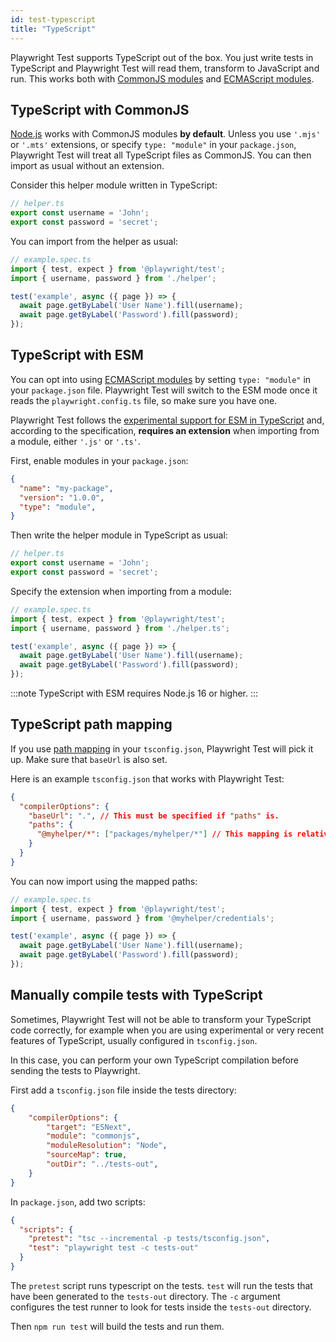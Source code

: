 ```yaml
---
id: test-typescript
title: "TypeScript"
---
```


Playwright Test supports TypeScript out of the box. You just write tests in TypeScript and Playwright Test will read them, transform to JavaScript and run. This works both with [CommonJS modules](https://nodejs.org/api/modules.html) and [ECMAScript modules](https://nodejs.org/api/esm.html).

## TypeScript with CommonJS

[Node.js](https://nodejs.org/en/) works with CommonJS modules **by default**. Unless you use `'.mjs'` or `'.mts'` extensions, or specify `type: "module"` in your `package.json`, Playwright Test will treat all TypeScript files as CommonJS. You can then import as usual without an extension.

Consider this helper module written in TypeScript:

```js
// helper.ts
export const username = 'John';
export const password = 'secret';
```

You can import from the helper as usual:

```js
// example.spec.ts
import { test, expect } from '@playwright/test';
import { username, password } from './helper';

test('example', async ({ page }) => {
  await page.getByLabel('User Name').fill(username);
  await page.getByLabel('Password').fill(password);
});
```

## TypeScript with ESM

You can opt into using [ECMAScript modules](https://nodejs.org/api/esm.html) by setting `type: "module"` in your `package.json` file. Playwright Test will switch to the ESM mode once it reads the `playwright.config.ts` file, so make sure you have one.

Playwright Test follows the [experimental support for ESM in TypeScript](https://www.typescriptlang.org/docs/handbook/esm-node.html) and, according to the specification, **requires an extension** when importing from a module, either `'.js'` or `'.ts'`.

First, enable modules in your `package.json`:

```json
{
  "name": "my-package",
  "version": "1.0.0",
  "type": "module",
}
```

Then write the helper module in TypeScript as usual:

```js
// helper.ts
export const username = 'John';
export const password = 'secret';
```

Specify the extension when importing from a module:

```js
// example.spec.ts
import { test, expect } from '@playwright/test';
import { username, password } from './helper.ts';

test('example', async ({ page }) => {
  await page.getByLabel('User Name').fill(username);
  await page.getByLabel('Password').fill(password);
});
```

:::note
TypeScript with ESM requires Node.js 16 or higher.
:::

## TypeScript path mapping

If you use [path mapping](https://www.typescriptlang.org/docs/handbook/module-resolution.html#path-mapping) in your `tsconfig.json`, Playwright Test will pick it up. Make sure that `baseUrl` is also set.

Here is an example `tsconfig.json` that works with Playwright Test:

```json
{
  "compilerOptions": {
    "baseUrl": ".", // This must be specified if "paths" is.
    "paths": {
      "@myhelper/*": ["packages/myhelper/*"] // This mapping is relative to "baseUrl".
    }
  }
}
```

You can now import using the mapped paths:

```js
// example.spec.ts
import { test, expect } from '@playwright/test';
import { username, password } from '@myhelper/credentials';

test('example', async ({ page }) => {
  await page.getByLabel('User Name').fill(username);
  await page.getByLabel('Password').fill(password);
});
```

## Manually compile tests with TypeScript

Sometimes, Playwright Test will not be able to transform your TypeScript code correctly, for example when you are using experimental or very recent features of TypeScript, usually configured in `tsconfig.json`.

In this case, you can perform your own TypeScript compilation before sending the tests to Playwright.

First add a `tsconfig.json` file inside the tests directory:

```json
{
    "compilerOptions": {
        "target": "ESNext",
        "module": "commonjs",
        "moduleResolution": "Node",
        "sourceMap": true,
        "outDir": "../tests-out",
    }
}
```

In `package.json`, add two scripts:

```json
{
  "scripts": {
    "pretest": "tsc --incremental -p tests/tsconfig.json",
    "test": "playwright test -c tests-out"
  }
}
```

The `pretest` script runs typescript on the tests. `test` will run the tests that have been generated to the `tests-out` directory. The `-c` argument configures the test runner to look for tests inside the `tests-out` directory.

Then `npm run test` will build the tests and run them.

[Accessibility]: /api/class-accessibility.mdx "Accessibility"
[Android]: /api/class-android.mdx "Android"
[AndroidDevice]: /api/class-androiddevice.mdx "AndroidDevice"
[AndroidInput]: /api/class-androidinput.mdx "AndroidInput"
[AndroidSocket]: /api/class-androidsocket.mdx "AndroidSocket"
[AndroidWebView]: /api/class-androidwebview.mdx "AndroidWebView"
[APIRequest]: /api/class-apirequest.mdx "APIRequest"
[APIRequestContext]: /api/class-apirequestcontext.mdx "APIRequestContext"
[APIResponse]: /api/class-apiresponse.mdx "APIResponse"
[APIResponseAssertions]: /test-assertions.mdx "APIResponseAssertions"
[Browser]: /api/class-browser.mdx "Browser"
[BrowserContext]: /api/class-browsercontext.mdx "BrowserContext"
[BrowserServer]: /api/class-browserserver.mdx "BrowserServer"
[BrowserType]: /api/class-browsertype.mdx "BrowserType"
[CDPSession]: /api/class-cdpsession.mdx "CDPSession"
[ConsoleMessage]: /api/class-consolemessage.mdx "ConsoleMessage"
[Coverage]: /api/class-coverage.mdx "Coverage"
[Dialog]: /api/class-dialog.mdx "Dialog"
[Download]: /api/class-download.mdx "Download"
[Electron]: /api/class-electron.mdx "Electron"
[ElectronApplication]: /api/class-electronapplication.mdx "ElectronApplication"
[ElementHandle]: /api/class-elementhandle.mdx "ElementHandle"
[FileChooser]: /api/class-filechooser.mdx "FileChooser"
[Frame]: /api/class-frame.mdx "Frame"
[FrameLocator]: /api/class-framelocator.mdx "FrameLocator"
[JSHandle]: /api/class-jshandle.mdx "JSHandle"
[Keyboard]: /api/class-keyboard.mdx "Keyboard"
[Locator]: /api/class-locator.mdx "Locator"
[LocatorAssertions]: /test-assertions.mdx "LocatorAssertions"
[Logger]: /api/class-logger.mdx "Logger"
[Mouse]: /api/class-mouse.mdx "Mouse"
[Page]: /api/class-page.mdx "Page"
[PageAssertions]: /test-assertions.mdx "PageAssertions"
[Playwright]: /api/class-playwright.mdx "Playwright"
[PlaywrightAssertions]: /test-assertions.mdx "PlaywrightAssertions"
[Request]: /api/class-request.mdx "Request"
[Response]: /api/class-response.mdx "Response"
[Route]: /api/class-route.mdx "Route"
[ScreenshotAssertions]: /test-assertions.mdx "ScreenshotAssertions"
[Selectors]: /api/class-selectors.mdx "Selectors"
[TimeoutError]: /api/class-timeouterror.mdx "TimeoutError"
[Touchscreen]: /api/class-touchscreen.mdx "Touchscreen"
[Tracing]: /api/class-tracing.mdx "Tracing"
[Video]: /api/class-video.mdx "Video"
[WebSocket]: /api/class-websocket.mdx "WebSocket"
[Worker]: /api/class-worker.mdx "Worker"
[Fixtures]: /api/class-fixtures.mdx "Fixtures"
[Test]: /api/class-test.mdx "Test"
[TestConfig]: /api/class-testconfig.mdx "TestConfig"
[TestError]: /api/class-testerror.mdx "TestError"
[TestInfo]: /api/class-testinfo.mdx "TestInfo"
[TestOptions]: /api/class-testoptions.mdx "TestOptions"
[TestProject]: /api/class-testproject.mdx "TestProject"
[WorkerInfo]: /api/class-workerinfo.mdx "WorkerInfo"
[Location]: /api/class-location.mdx "Location"
[Reporter]: /api/class-reporter.mdx "Reporter"
[Suite]: /api/class-suite.mdx "Suite"
[TestCase]: /api/class-testcase.mdx "TestCase"
[TestResult]: /api/class-testresult.mdx "TestResult"
[TestStep]: /api/class-teststep.mdx "TestStep"
[Element]: https://developer.mozilla.org/en-US/docs/Web/API/element "Element"
[EvaluationArgument]: /evaluating.mdx#evaluation-argument "EvaluationArgument"
[Promise]: https://developer.mozilla.org/en-US/docs/Web/JavaScript/Reference/Global_Objects/Promise "Promise"
[iterator]: https://developer.mozilla.org/en-US/docs/Web/JavaScript/Reference/Iteration_protocols "Iterator"
[origin]: https://developer.mozilla.org/en-US/docs/Glossary/Origin "Origin"
[selector]: https://developer.mozilla.org/en-US/docs/Web/CSS/CSS_Selectors "selector"
[Serializable]: https://developer.mozilla.org/en-US/docs/Web/JavaScript/Reference/Global_Objects/JSON/stringify#Description "Serializable"
[UIEvent.detail]: https://developer.mozilla.org/en-US/docs/Web/API/UIEvent/detail "UIEvent.detail"
[UnixTime]: https://en.wikipedia.org/wiki/Unix_time "Unix Time"
[xpath]: https://developer.mozilla.org/en-US/docs/Web/XPath "xpath"

[Array]: https://developer.mozilla.org/en-US/docs/Web/JavaScript/Reference/Global_Objects/Array "Array"
[boolean]: https://developer.mozilla.org/en-US/docs/Web/JavaScript/Data_structures#Boolean_type "Boolean"
[Buffer]: https://nodejs.org/api/buffer.html#buffer_class_buffer "Buffer"
[ChildProcess]: https://nodejs.org/api/child_process.html "ChildProcess"
[Error]: https://nodejs.org/api/errors.html#errors_class_error "Error"
[EventEmitter]: https://nodejs.org/api/events.html#events_class_eventemitter "EventEmitter"
[function]: https://developer.mozilla.org/en-US/docs/Web/JavaScript/Reference/Global_Objects/Function "Function"
[Map]: https://developer.mozilla.org/en-US/docs/Web/JavaScript/Reference/Global_Objects/Map "Map"
[null]: https://developer.mozilla.org/en-US/docs/Web/JavaScript/Reference/Global_Objects/null "null"
[number]: https://developer.mozilla.org/en-US/docs/Web/JavaScript/Data_structures#Number_type "Number"
[Object]: https://developer.mozilla.org/en-US/docs/Web/JavaScript/Reference/Global_Objects/Object "Object"
[Promise]: https://developer.mozilla.org/en-US/docs/Web/JavaScript/Reference/Global_Objects/Promise "Promise"
[Readable]: https://nodejs.org/api/stream.html#stream_class_stream_readable "Readable"
[RegExp]: https://developer.mozilla.org/en-US/docs/Web/JavaScript/Reference/Global_Objects/RegExp "RegExp"
[string]: https://developer.mozilla.org/en-US/docs/Web/JavaScript/Data_structures#String_type "string"
[void]: https://developer.mozilla.org/en-US/docs/Web/JavaScript/Reference/Global_Objects/undefined "void"
[URL]: https://nodejs.org/api/url.html "URL"

[all available image tags]: https://mcr.microsoft.com/en-us/product/playwright/about "all available image tags"
[Docker Hub]: https://hub.docker.com/_/microsoft-playwright "Docker Hub"
[Dockerfile.focal]: https://github.com/microsoft/playwright/blob/main/utils/docker/Dockerfile.focal "Dockerfile.focal"
